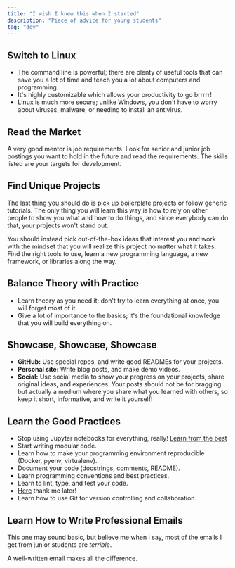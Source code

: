 ```yaml
---
title: "I wish I knew this when I started"
description: "Piece of advice for young students"
tag: "dev"
---
```


## Switch to Linux

- The command line is powerful; there are plenty of useful tools that can save you a lot of time and teach you a lot about computers and programming.
- It's highly customizable which allows your productivity to go brrrrr!
- Linux is much more secure; unlike Windows, you don't have to worry about viruses, malware, or needing to install an antivirus.

## Read the Market

A very good mentor is job requirements. Look for senior and junior job postings you want to hold in the future and read the requirements. The skills listed are your targets for development.

## Find Unique Projects

The last thing you should do is pick up boilerplate projects or follow generic tutorials. The only thing you will learn this way is how to rely on other people to show you what and how to do things, and since everybody can do that, your projects won't stand out.

You should instead pick out-of-the-box ideas that interest you and work with the mindset that you will realize this project no matter what it takes. Find the right tools to use, learn a new programming language, a new framework, or libraries along the way.

## Balance Theory with Practice

- Learn theory as you need it; don't try to learn everything at once, you will forget most of it.
- Give a lot of importance to the basics; it's the foundational knowledge that you will build everything on.

## Showcase, Showcase, Showcase

- **GitHub:** Use special repos, and write good READMEs for your projects.
- **Personal site:** Write blog posts, and make demo videos.
- **Social:** Use social media to show your progress on your projects, share original ideas, and experiences. Your posts should not be for bragging but actually a medium where you share what you learned with others, so keep it short, informative, and write it yourself!

## Learn the Good Practices

- Stop using Jupyter notebooks for everything, really! [Learn from the best](https://www.youtube.com/watch?v=7jiPeIFXb6U)
- Start writing modular code.
- Learn how to make your programming environment reproducible (Docker, pyenv, virtualenv).
- Document your code (docstrings, comments, README).
- Learn programming conventions and best practices.
- Learn to lint, type, and test your code.
- [Here](https://goodresearch.dev/) thank me later!
- Learn how to use Git for version controlling and collaboration.

## Learn How to Write Professional Emails

This one may sound basic, but believe me when I say, most of the emails I get from junior students are _terrible_.

A well-written email makes all the difference.
